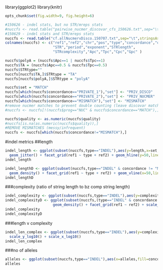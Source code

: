 library(ggplot2)
library(knitr)
```r
opts_chunk$set(fig.width=9, fig.height=6)
``` 

```r
#150626 - indel stats, but no STR/mreps stats
#nuccfs <- read.table("pairwise_nucmer_discovar_cfs_150626.txt",sep="\t",stringsAsFactors = F)
#150629 - indel stats and STR/mreps stats
nuccfs <- read.table("cf.allNucmervDisco.150707.txt",sep="\t",stringsAsFactors = F)
colnames(nuccfs) <- c("ref1","ref2","chr","pos","type","concordance","quality","length","alleles","complexity",
                      "STR","period","exponent","STRlength",
                      "STRcomplexity","Apc","Tpc","Cpc","Gpc" )
```

```r
nuccfs$polyA = (nuccfs$Apc==1 | nuccfs$Tpc==1)
nuccfs$TA = (nuccfs$Apc==0.5 & nuccfs$Tpc==0.5)
nuccfs$STRtype=""
nuccfs[nuccfs$TA,]$STRtype = "TA"
nuccfs[nuccfs$polyA,]$STRtype = "polyA"

nuccfs$set = "MATCH"
nuccfs[which(nuccfs$concordance=="PRIVATE_1"),"set"] <- "PRIV_DISCO"
nuccfs[which(nuccfs$concordance=="PRIVATE_2"),"set"] <- "PRIV_NUCMER"
nuccfs[which(nuccfs$concordance=="MISMATCH"),"set"] <- "MISMATCH"
#remove nucmer matches to prevent double counting (leave discovar matches untouched)
#nuccfs <- nuccfs[!(nuccfs$prog=="NUC" & nuccfs$concordance=="MATCH"),]

nuccfs$quality <- as.numeric(nuccfs$quality)
#nuccfs[is.na(as.numeric(nuccfs$quality)),]
#REMOVE MISMATCHES (messy/infrequent)
nuccfs <- nuccfs[which(nuccfs$concordance!="MISMATCH"),]
```

#indel metrics
##length
```r
indel_length <- ggplot(subset(nuccfs,type=="INDEL"),aes(y=length,x=set, colour=quality)) + 
  geom_jitter() + facet_grid(ref1 ~ type + ref2) + geom_hline(y=50,linetype=2) + scale_y_log10()
indel_length

indel_lengthD <- ggplot(subset(nuccfs,type=="INDEL" & concordance != "MISMATCH"),aes(x=length,group=set, colour=set)) + 
  geom_density() + facet_grid(ref1 ~ type + ref2) + geom_vline(x=50,linetype=2) + scale_x_log10()
indel_lengthD
```
###complexity
(ratio of string length to bz comp string length)
```r
indel_complexity <- ggplot(subset(nuccfs,type=="INDEL"),aes(y=complexity,x=set, colour=set)) + geom_boxplot() + facet_grid(ref1 ~ ref2) + scale_y_log10()
indel_complexityD <- ggplot(subset(nuccfs,(type=="INDEL" & concordance != "MISMATCH")),aes(x=complexity,group=set, colour=set)) + 
                      geom_density() + facet_grid(ref1 ~ ref2) + scale_x_log10()
indel_complexity
indel_complexityD
```

###length v complexity
```r
indel_len_complex <- ggplot(subset(nuccfs,type=="INDEL"),aes(y=complexity,x=length, colour=set)) + geom_point() + 
  scale_y_log10() + scale_x_log10()
indel_len_complex
```
###no of alleles
```r
alleles <- ggplot(subset(nuccfs,type=="INDEL"),aes(x=alleles,fill=concordance)) + geom_bar(binwidth=1) + facet_grid(ref1 ~ ref2)
alleles
```


